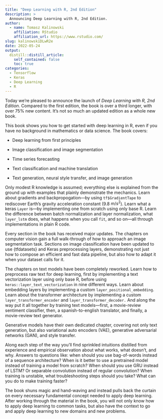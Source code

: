 ```yaml
---
title: "Deep Learning with R, 2nd Edition"
description: > 
  Announcing Deep Learning with R, 2nd Edition.
author:
  - name: Tomasz Kalinowski
    affiliation: RStudio
    affiliation_url: https://www.rstudio.com/
slug: kalinowskiDLwR2e
date: 2022-05-24
output:
  distill::distill_article:
    self_contained: false
    toc: true
categories:
  - Tensorflow
  - Keras
  - Deep Learning
  - R
---
```


Today we're pleased to announce the launch of *Deep Learning with R, 2nd
Edition*. Compared to the first edition, the book is over a third
longer, with over 75% new content. It's not so much an updated edition
as a whole new book.

This book shows you how to get started with deep learning in R, even if
you have no background in mathematics or data science. The book covers:

-   Deep learning from first principles

-   Image classification and image segmentation

-   Time series forecasting

-   Text classification and machine translation

-   Text generation, neural style transfer, and image generation

Only modest R knowledge is assumed; everything else is explained from
the ground up with examples that plainly demonstrate the mechanics.
Learn about gradients and backpropogation---by using `tf$GradientTape`
to rediscover Earth's gravity acceleration constant (9.8 $m/s^2$). Learn
what a keras `Layer` is---by implementing one from scratch using only
base R. Learn the difference between batch normalization and layer
normalization, what `layer_lstm` does, what happens when you call `fit`,
and so on---all through implementations in plain R code.

Every section in the book has received major updates. The chapters on
computer vision gain a full walk-through of how to approach an image
segmentation task. Sections on image classification have been updated to
use {tfdatasets} and Keras preprocessing layers, demonstrating not just
how to compose an efficient and fast data pipeline, but also how to
adapt it when your dataset calls for it.

The chapters on text models have been completely reworked. Learn how to
preprocess raw text for deep learning, first by implementing a text
vectorization layer using only base R, before using
`keras::layer_text_vectorization` in nine different ways. Learn about
embedding layers by implementing a custom `layer_positional_embedding`.
Learn about the transformer architecture by implementing a custom
`layer_transformer_encoder` and `layer_transformer_decoder.` And along
the way put it all together by training text models---first, a
movie-review sentiment classifier, then, a spanish-to-english
translator, and finally, a movie-review text generator.

Generative models have their own dedicated chapter, covering not only
text generation, but also variational auto encoders (VAE), generative
adversarial networks (GAN), and style transfer.

Along each step of the way you'll find sprinkled intuitions distilled
from experience and empirical observation about what works, what
doesn't, and why. Answers to questions like: when should you use
bag-of-words instead of a sequence architecture? When is it better to
use a pretrained model instead of training a model from scratch? When
should you use GRU instead of LSTM? Or separable convolution instead of
regular convolution? When training is unstable, what troubleshooting
steps should you take? What can you do to make training faster?

The book shuns magic and hand-waving and instead pulls back the curtain
on every necessary fundamental concept needed to apply deep learning.
After working through the material in the book, you will not only know
how to apply deep learning to common tasks, but also have the context to
go and apply deep learning to new domains and new problems.
